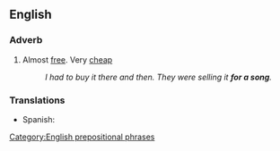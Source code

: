 ==English==

===Adverb===
{{en-adv|pos=[[for]] [[a]] [[song]]|-}}

# Almost [[free]]. Very [[cheap]]
#:''I had to buy it there and then. They were selling it '''for a song'''.''

===Translations===
*Spanish: {{t|es|de balde}}

[[Category:English prepositional phrases]]